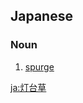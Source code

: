 ==Japanese==
{{ja-kanjitab|とう|だい|くさ|k3=ぐさ|yomi=ok}}

===Noun===
{{ja-noun|とうだいぐさ|トウダイグサ}}

# [[spurge]] {{gloss|any plant of the genus ''Euphorbia''}}

[[ja:灯台草]]